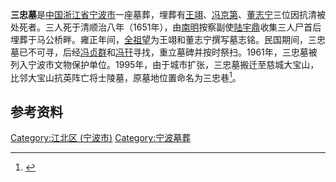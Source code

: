 {{文物保护单位
| 级别 = 市县级
| 省名 = 浙江省
| 市/县名 = 宁波市
| 图片 = 
| 名称 = 三忠墓
| 编号 = 
| 分类 = 古遗址
| 时代 = [[清代|清]]
| 所在 = [[宁波市|宁波市]][[江北区_(宁波市)|江北区]]
| 登录 = 1961年
}}
'''三忠墓'''是[[中国|中国]][[浙江省|浙江省]][[宁波市|宁波市]]一座墓葬，埋葬有[[王翊_(明朝)|王翊]]、[[冯京第|冯京第]]、[[董志宁|董志宁]]三位因抗清被处死者。三人死于清顺治八年（1651年），由[[南明|南明]]按察副使[[陆宇鼎|陆宇鼎]]收集三人尸首后埋葬于马公桥畔。雍正年间，[[全祖望|全祖望]]为王翊和董志宁撰写墓志铭。民国期间，三忠墓已不可寻，后经[[冯贞群|冯贞群]]和[[冯幵|冯幵]]寻找，重立墓碑并按时祭扫。1961年，三忠墓被列入宁波市文物保护单位。1995年，由于城市扩张，三忠墓搬迁至慈城大宝山，比邻大宝山抗英阵亡将士陵墓，原墓地位置命名为三忠巷<ref>{{cite web|url=http://www.nbwb.net:8001/detail.asp?id=20069&NodeCode=00090007|title=三忠墓：凝聚着悲壮故事的珍贵遗迹|publisher=宁波文化遗产保护网|date=2011-07-17|accessdate=2013-08-15|archive-url=https://web.archive.org/web/20160304071347/http://www.nbwb.net:8001/detail.asp?id=20069&NodeCode=00090007|archive-date=2016-03-04|dead-url=yes}}</ref>。

== 参考资料 ==
{{reflist}}

{{Ningbo-stub}}

[[Category:江北区_(宁波市)|Category:江北区 (宁波市)]]
[[Category:宁波墓葬|Category:宁波墓葬]]